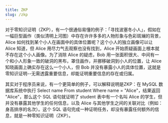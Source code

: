 ```yaml
---
title: ZKP
slug: /zkp
---
```


对于零知识证明（ZKP），有一个很通俗易懂的例子：「寻找波塞冬小人」，假如在一幅巨型画作（类似清明上河图）中存在许许多多的人物形象与色彩斑斓的背景，Alice 如何找到某个小人在画面中的具体位置呢？这个小人的独立画像可以让 Alice 知道，但 Alice 用尽力气去观察也没有找到，Alice 开始质疑画面上根本就不存在这个小人画像。为了消除 Alice 的疑虑，Bob 用一张面积很大、中间有一个和小人形象一致的破洞的黑布，罩住画作，并挪移破洞到小人的位置，让 Alice 知晓画面上确实存在这么一个小人，但 Bob 并没有暴露小人的具体位置，这就是零知识证明--无需透露重要信息，却能证明重要信息的存在或归属。

其实对于程序员来说，有一个更简单的例子，可以解释说明是ZKP：在 MySQL 数据库系统中执行 Select name From student Where name = "Alice"，结果返回 "Alice"，那么这个 SQL 语句就证明了 student 表中有一个名叫 Alice 的学生，但并没有暴露其他学生的任何信息，以及 Alice 与其他学生之间的关联对比（例如：身高排序的名次）。这个 SQL 语句完成一种证明任务，却没有暴露任何额外的信息，就是一种零知识证明（ZKP）。
